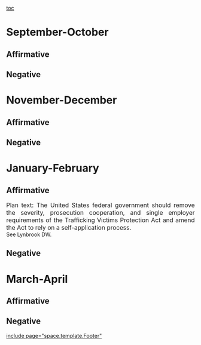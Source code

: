 [[toc]]
=September-October= 
==Affirmative== 
==Negative== 

=November-December= 
==Affirmative== 
==Negative== 

=January-February= 
==Affirmative== 

<span style="display: block; text-align: justify;"><span style="font-size: 12pt;">Plan text: The United States federal government should remove the severity, prosecution cooperation, and single employer requirements of the Trafficking Victims Protection Act and amend the Act to rely on a self-application process.</span></span>
See Lynbrook DW.
==Negative== 

=March-April= 
==Affirmative== 
==Negative== 

[[include page="space.template.Footer"]]